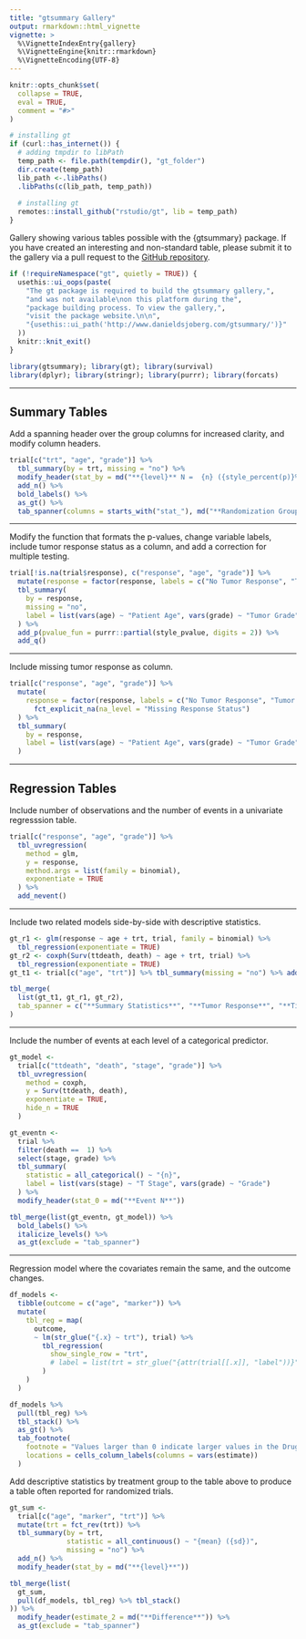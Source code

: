 ```yaml
---
title: "gtsummary Gallery"
output: rmarkdown::html_vignette
vignette: >
  %\VignetteIndexEntry{gallery}
  %\VignetteEngine{knitr::rmarkdown}
  %\VignetteEncoding{UTF-8}
---
```


```r
knitr::opts_chunk$set(
  collapse = TRUE,
  eval = TRUE,
  comment = "#>"
)

# installing gt 
if (curl::has_internet()) {
  # adding tmpdir to libPath
  temp_path <- file.path(tempdir(), "gt_folder")
  dir.create(temp_path)
  lib_path <-.libPaths()
  .libPaths(c(lib_path, temp_path))
  
  # installing gt
  remotes::install_github("rstudio/gt", lib = temp_path)
}
```

Gallery showing various tables possible with the {gtsummary} package.  If you have created an interesting and non-standard table, please submit it to the gallery via a pull request to the [GitHub repository](https://github.com/ddsjoberg/gtsummary).

```r
if (!requireNamespace("gt", quietly = TRUE)) {
  usethis::ui_oops(paste(
    "The gt package is required to build the gtsummary gallery,",
    "and was not available\non this platform during the",
    "package building process. To view the gallery,",
    "visit the package website.\n\n",
    "{usethis::ui_path('http://www.danieldsjoberg.com/gtsummary/')}"
  ))
  knitr::knit_exit()
}
```

```r
library(gtsummary); library(gt); library(survival)
library(dplyr); library(stringr); library(purrr); library(forcats)
```

---

## Summary Tables

Add a spanning header over the group columns for increased clarity, and modify column headers.
```r
trial[c("trt", "age", "grade")] %>%
  tbl_summary(by = trt, missing = "no") %>%
  modify_header(stat_by = md("**{level}** N =  {n} ({style_percent(p)}%)")) %>%
  add_n() %>%
  bold_labels() %>%
  as_gt() %>%
  tab_spanner(columns = starts_with("stat_"), md("**Randomization Group**"))
```

---

Modify the function that formats the p-values, change variable labels, include tumor response status as a column, and add a correction for multiple testing.
```r
trial[!is.na(trial$response), c("response", "age", "grade")] %>%
  mutate(response = factor(response, labels = c("No Tumor Response", "Tumor Responded"))) %>%
  tbl_summary(
    by = response, 
    missing = "no",
    label = list(vars(age) ~ "Patient Age", vars(grade) ~ "Tumor Grade")
  ) %>%
  add_p(pvalue_fun = purrr::partial(style_pvalue, digits = 2)) %>%
  add_q()
```

---

Include missing tumor response as column.

```r
trial[c("response", "age", "grade")] %>%
  mutate(
    response = factor(response, labels = c("No Tumor Response", "Tumor Responded")) %>% 
      fct_explicit_na(na_level = "Missing Response Status")
  ) %>%
  tbl_summary(
    by = response, 
    label = list(vars(age) ~ "Patient Age", vars(grade) ~ "Tumor Grade")
  )  
```

---

## Regression Tables

Include number of observations and the number of events in a univariate regresssion table.
```r
trial[c("response", "age", "grade")] %>%
  tbl_uvregression(
    method = glm,
    y = response, 
    method.args = list(family = binomial),
    exponentiate = TRUE
  ) %>%
  add_nevent()
```

---

Include two related models side-by-side with descriptive statistics.
```r
gt_r1 <- glm(response ~ age + trt, trial, family = binomial) %>%
  tbl_regression(exponentiate = TRUE)
gt_r2 <- coxph(Surv(ttdeath, death) ~ age + trt, trial) %>%
  tbl_regression(exponentiate = TRUE)
gt_t1 <- trial[c("age", "trt")] %>% tbl_summary(missing = "no") %>% add_n()

tbl_merge(
  list(gt_t1, gt_r1, gt_r2),
  tab_spanner = c("**Summary Statistics**", "**Tumor Response**", "**Time to Death**")
)
```

---

Include the number of events at each level of a categorical predictor.
```r
gt_model <-
  trial[c("ttdeath", "death", "stage", "grade")] %>%
  tbl_uvregression(
    method = coxph,
    y = Surv(ttdeath, death), 
    exponentiate = TRUE,
    hide_n = TRUE
  )

gt_eventn <-
  trial %>%
  filter(death ==  1) %>%
  select(stage, grade) %>%
  tbl_summary(
    statistic = all_categorical() ~ "{n}",
    label = list(vars(stage) ~ "T Stage", vars(grade) ~ "Grade")
  ) %>%
  modify_header(stat_0 = md("**Event N**"))

tbl_merge(list(gt_eventn, gt_model)) %>%
  bold_labels() %>%
  italicize_levels() %>%
  as_gt(exclude = "tab_spanner")
```

---

Regression model where the covariates remain the same, and the outcome changes.

```r
df_models <-
  tibble(outcome = c("age", "marker")) %>%
  mutate(
    tbl_reg = map(
      outcome,
      ~ lm(str_glue("{.x} ~ trt"), trial) %>%
        tbl_regression(
          show_single_row = "trt",
          # label = list(trt = str_glue("{attr(trial[[.x]], "label"))}"))
        )
    )
  ) 

df_models %>%
  pull(tbl_reg) %>%
  tbl_stack() %>%
  as_gt() %>%
  tab_footnote(
    footnote = "Values larger than 0 indicate larger values in the Drug group.", 
    locations = cells_column_labels(columns = vars(estimate))
  )
```

Add descriptive statistics by treatment group to the table above to produce a table often reported for randomized trials.

```r
gt_sum <- 
  trial[c("age", "marker", "trt")] %>%
  mutate(trt = fct_rev(trt)) %>%
  tbl_summary(by = trt, 
              statistic = all_continuous() ~ "{mean} ({sd})",
              missing = "no") %>%
  add_n() %>%
  modify_header(stat_by = md("**{level}**"))

tbl_merge(list(
  gt_sum,
  pull(df_models, tbl_reg) %>% tbl_stack()
)) %>%
  modify_header(estimate_2 = md("**Difference**")) %>%
  as_gt(exclude = "tab_spanner")
```
